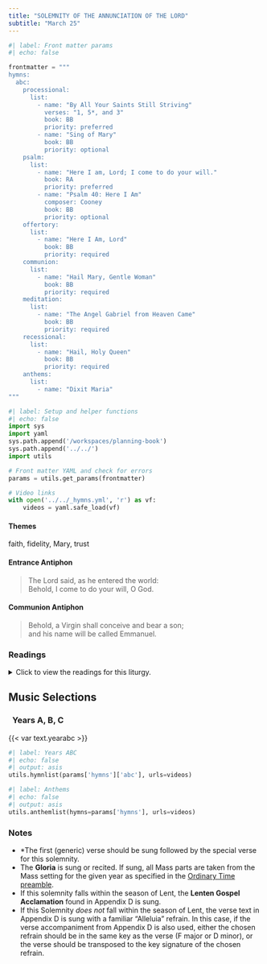 ```yaml
---
title: "SOLEMNITY OF THE ANNUNCIATION OF THE LORD"
subtitle: "March 25"
---
```


```python
#| label: Front matter params
#| echo: false

frontmatter = """
hymns:
  abc:
    processional:
      list:
        - name: "By All Your Saints Still Striving"
          verses: "1, 5*, and 3"
          book: BB
          priority: preferred
        - name: "Sing of Mary"
          book: BB
          priority: optional
    psalm:
      list:
        - name: "Here I am, Lord; I come to do your will."
          book: RA
          priority: preferred
        - name: "Psalm 40: Here I Am"
          composer: Cooney
          book: BB
          priority: optional
    offertory:
      list:
        - name: "Here I Am, Lord" 
          book: BB
          priority: required
    communion:
      list:
        - name: "Hail Mary, Gentle Woman"
          book: BB
          priority: required
    meditation:
      list:
        - name: "The Angel Gabriel from Heaven Came"
          book: BB
          priority: required
    recessional:
      list:
        - name: "Hail, Holy Queen"
          book: BB
          priority: required
    anthems:
      list:
        - name: "Dixit Maria"
"""
```

```python
#| label: Setup and helper functions
#| echo: false
import sys
import yaml
sys.path.append('/workspaces/planning-book')
sys.path.append('../../')
import utils

# Front matter YAML and check for errors
params = utils.get_params(frontmatter)

# Video links
with open('../../_hymns.yml', 'r') as vf:
    videos = yaml.safe_load(vf)
```

:::  {.red}
#### **Themes**
:::

faith, fidelity, Mary, trust

:::  {.red}
#### **Entrance Antiphon**
:::

> The Lord said, as he entered the world:  
> Behold, I come to do your will, O God.

:::  {.red}
#### **Communion Antiphon**
:::

> Behold, a Virgin shall conceive and bear a son;  
> and his name will be called Emmanuel.

:::: {.content-visible when-format="html"}
::: {.red}
### Readings
:::

<details>
  <summary>Click to view the readings for this liturgy.</summary>

::: {.red}
### &nbsp; Years A, B, C

#### First Reading [Isaiah 7:10-14; 8:10]{style="float:right" .small}
:::

The LORD spoke to Ahaz, saying:  
Ask for a sign from the Lord, your God;  
let it be deep as the nether world, or high as the sky!  
But Ahaz answered,  
“I will not ask! I will not tempt the LORD!”  
Then Isaiah said:  
Listen, O house of David!  
Is it not enough for you to weary people,  
must you also weary my God?  
Therefore the Lord himself will give you this sign:  
the virgin shall be with child, and bear a son,  
and shall name him Emmanuel,  
which means “God is with us!”  

***

::: {.red}
#### Responsorial Psalm [Psalm 40:7-8a, 8b-9, 10, 11]{style="float:right" .small}
:::

**[℟.]{.red}** **Here I am, Lord; I come to do your will.**  

Sacrifice or oblation you wished not,  
&emsp; but ears open to obedience you gave me.  
Holocausts or sin-offerings you sought not;  
&emsp; then said I, “Behold I come.” **[℟.]{.red}**  

“In the written scroll it is prescribed for me,  
To do your will, O my God, is my delight,  
&emsp; and your law is within my heart!” **[℟.]{.red}**  

I announced your justice in the vast assembly;  
&emsp; I did not restrain my lips, as you, O LORD, know. **[℟.]{.red}**  

Your justice I kept not hid within my heart;  
&emsp; your faithfulness and your salvation I have spoken of;  
I have made no secret of your kindness and your truth  
&emsp; in the vast assembly. **[℟.]{.red}**  

***

::: {.red}
#### Second Reading [Hebrews 10:4-10]{style="float:right" .small}
:::

Brothers and sisters:  
It is impossible that the blood of bulls and goats  
take away sins.  
For this reason, when Christ came into the world, he said:  

&emsp; “Sacrifice and offering you did not desire,  
&emsp; &emsp; but a body you prepared for me;  
&emsp; in holocausts and sin offerings you took no delight.  
&emsp; Then I said, ‘As is written of me in the scroll,  
&emsp; behold, I come to do your will, O God.’”  

First he says, “Sacrifices and offerings,  
holocausts and sin offerings,  
you neither desired nor delighted in.”  
These are offered according to the law.  
Then he says, “Behold, I come to do your will.”  
He takes away the first to establish the second.  
By this “will,” we have been consecrated  
through the offering of the Body of Jesus Christ once for all.  

***

::: {.red}
#### Verse before the Gospel [John 1:14ab]{style="float:right" .small}
:::

[If March 25 occurs after Easter:]{.red}  
**[℟.]{.red}** **Alleluia, Alleluia.**  

[Otherwise:]{.red}  
**[℟.]{.red}** **Praise to you, Lord Jesus Christ, king of endless glory.**  

The Word of God became flesh and made his dwelling among us;  
and we saw his glory. **[℟.]{.red}**

***

::: {.red}
#### Gospel [Luke 1:26-38]{style="float:right" .small}
:::

The angel Gabriel was sent from God  
to a town of Galilee called Nazareth,  
to a virgin betrothed to a man named Joseph,  
of the house of David,  
and the virgin’s name was Mary.  
And coming to her, he said,  
“Hail, full of grace! The Lord is with you.”  
But she was greatly troubled at what was said  
and pondered what sort of greeting this might be.  
Then the angel said to her,  
“Do not be afraid, Mary,  
for you have found favor with God.  
Behold, you will conceive in your womb and bear a son,  
and you shall name him Jesus.  
He will be great and will be called Son of the Most High,  
and the Lord God will give him the throne of David his father,  
and he will rule over the house of Jacob forever,  
and of his Kingdom there will be no end.”  
But Mary said to the angel,  
“How can this be,  
since I have no relations with a man?”  
And the angel said to her in reply,  
“The Holy Spirit will come upon you,  
and the power of the Most High will overshadow you.  
Therefore the child to be born  
will be called holy, the Son of God.  
And behold, Elizabeth, your relative,  
has also conceived a son in her old age,  
and this is the sixth month for her who was called barren;  
for nothing will be impossible for God.”  
Mary said, “Behold, I am the handmaid of the Lord.  
May it be done to me according to your word.”  
Then the angel departed from her.  

::: {.centered}
{{< var symbols.cross >}} &nbsp; {{< var symbols.cross >}} &nbsp; {{< var symbols.cross >}}
:::

</details>
::::

::: {.red}
## Music Selections
:::

::: {.titlered}
### &nbsp; Years A, B, C
:::
{{< var text.yearabc >}}

```python
#| label: Years ABC
#| echo: false
#| output: asis
utils.hymnlist(params['hymns']['abc'], urls=videos)
```


```python
#| label: Anthems
#| echo: false
#| output: asis
utils.anthemlist(hymns=params['hymns'], urls=videos)
```

::: {.red}
### Notes
:::

* *The first (generic) verse should be sung followed by the special verse for this solemnity.
* The **Gloria** is sung or recited. If sung, all Mass parts are taken from the Mass setting for the given year as specified in the [Ordinary Time
preamble](../ordinary-time/ot-winter.qmd).
* If this solemnity falls within the season of Lent, the **Lenten Gospel
Acclamation** found in Appendix D is sung.
* If this Solemnity *does not* fall within the season of Lent, the verse text in Appendix D is sung with a familiar “Alleluia” refrain. In this case, if the verse accompaniment from Appendix D is also used, either the chosen refrain should be in the same key as the verse (F major or D minor), or the verse should be transposed to the key signature of the chosen refrain.